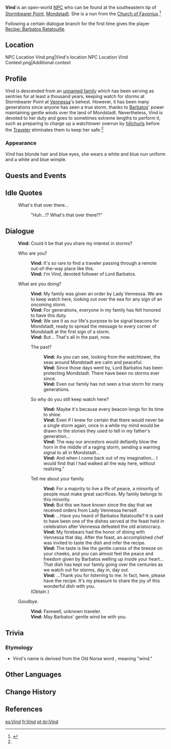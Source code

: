 {{Character Infobox
|image            = NPC Vind.png
|type             = Open-World NPC
|name             = Vind
|region           = Mondstadt
|location         = Mondstadt
|affiliation      = Church of Favonius
|affiliation2     = Vind's Family
|title            = Storm Watcher
|voiceJP          = [http://amuleto.jp/talents/okakiharuka.html Okaki Haruka ({{ja|岡木 陽夏}})]<ref>Twitter: [https://twitter.com/okaki_0716/status/1310732644926201857 JP VA Self Announcement]</ref>
|dialoguereward   = {{Card|Recipe|link=Recipe: Barbatos Ratatouille|1|quality=3}}
}}
'''Vind''' is an open-world [[NPC]] who can be found at the southeastern tip of [[Stormbearer Point]], [[Mondstadt]]. She is a nun from the [[Church of Favonius]].<ref name="New Storm">{{Ref/Quest|A New Storm Is Brewing}}</ref>

Following a certain dialogue branch for the first time gives the player [[Recipe: Barbatos Ratatouille]].

==Location==
<gallery>
NPC Location Vind.png|Vind's location
NPC Location Vind Context.png|Additional context
</gallery>

==Profile==
Vind is descended from an [[Vind's Family|unnamed family]] which has been serving as sentries for at least a thousand years, keeping watch for storms at Stormbearer Point at [[Vennessa]]'s behest. However, it has been many generations since anyone has seen a true storm, thanks to [[Barbatos]]' power maintaining gentle winds over the land of Mondstadt. Nevertheless, Vind is devoted to her duty and goes to sometimes extreme lengths to perform it, such as preparing to charge up a watchtower overrun by [[hilichurls]] before the [[Traveler]] eliminates them to keep her safe.<ref name="New Storm" />

===Appearance===
Vind has blonde hair and blue eyes, she wears a white and blue nun uniform and a white and blue wimple.

==Quests and Events==
{{Quests and Events}}

==Idle Quotes==
{{Dialogue Start}}
:{{DIcon|Idle}} What's that over there...
::{{A|VO Vind 01.ogg}} "Huh...!? What's that over there!?"
{{Dialogue End}}

==Dialogue==
{{Dialogue Start}}
:'''Vind:''' Could it be that you share my interest in storms?
:{{DIcon}} Who are you?
::'''Vind:''' It's so rare to find a traveler passing through a remote out-of-the-way place like this.
::'''Vind:''' I'm Vind, devoted follower of Lord Barbatos.
:{{DIcon}} What are you doing?
::'''Vind:''' My family was given an order by Lady Vennessa. We are to keep watch here, looking out over the sea for any sign of an oncoming storm.
::'''Vind:''' For generations, everyone in my family has felt honored to have this duty.
::'''Vind:''' We see it as our life's purpose to be signal beacons for Mondstadt, ready to spread the message to every corner of Mondstadt at the first sign of a storm.
::'''Vind:''' But... That's all in the past, now.
::{{DIcon}} The past?
:::'''Vind:''' As you can see, looking from the watchtower, the seas around Mondstadt are calm and peaceful.
:::'''Vind:''' Since those days went by, Lord Barbatos has been protecting Mondstadt. There have been no storms ever since.
:::'''Vind:''' Even our family has not seen a true storm for many generations.
::{{DIcon}} So why do you still keep watch here?
:::'''Vind:''' Maybe it's because every beacon longs for its time to shine.
:::'''Vind:''' Even if I knew for certain that there would never be a single storm again, once in a while my mind would be drawn to the stories they used to tell in my father's generation...
:::'''Vind:''' The way our ancestors would defiantly blow the horn in the middle of a raging storm, sending a warning signal to all in Mondstadt...
:::'''Vind:''' And when I come back out of my imagination... I would find that I had walked all the way here, without realizing."
::{{DIcon|Reward}} Tell me about your family.
:::'''Vind:''' For a majority to live a life of peace, a minority of people must make great sacrifices. My family belongs to this minority.
:::'''Vind:''' But this we have known since the day that we received orders from Lady Vennessa herself.
:::'''Vind:''' ...Have you heard of Barbatos Ratatouille? It is said to have been one of the dishes served at the feast held in celebration after Vennessa defeated the old aristocracy.
:::'''Vind:''' My forebears had the honor of dining with Vennessa that day. After the feast, an accomplished chef was invited to taste the dish and infer the recipe.
:::'''Vind:''' The taste is like the gentle caress of the breeze on your cheeks, and you can almost feel the peace and freedom given by Barbatos welling up inside your heart... That dish has kept our family going over the centuries as we watch out for storms, day in, day out.
:::'''Vind:''' ...Thank you for listening to me. In fact, here, please have the recipe. It's my pleasure to share the joy of this wonderful dish with you.
::;(Obtain {{Item|Recipe|link=Barbatos Ratatouille|text=Recipe: Barbatos Ratatouille|20}})
:{{DIcon}} Goodbye.
::'''Vind:''' Farewell, unknown traveler.
::'''Vind:''' May Barbatos' gentle wind be with you.
{{Dialogue End}}

==Trivia==
===Etymology===
* Vind's name is derived from the Old Norse word ''{{wt|vindr||Old Norse}}'', meaning "wind."

==Other Languages==
{{Other Languages
|default_hidden = 1
|en      = Vind
|zhs     = 芬德
|zhs_rm  = Fēndé
|zht     = 芬德
|zht_rm  = Fēndé
|ja      = フィンド
|ja_rm   = Findo
|ko      = 핀더
|es      = Vind
|fr      = Vind
|ru      = Винд
|th      = Vind
|vi      = Vind
|de      = Vind
|id      = Vind
|pt      = Vind
|tr      = Vind
|it      = Vind
}}

==Change History==
{{Change History|1.0}}

==References==
{{Reflist}}

[[es:Vind]]
[[fr:Vind]]
[[pt-br:Vind]]